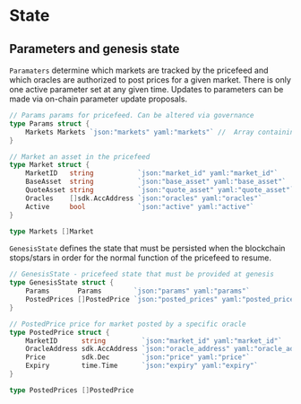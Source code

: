 



# State

## Parameters and genesis state

`Paramaters` determine which markets are tracked by the pricefeed and which oracles are authorized to post prices for a given market. There is only one active parameter set at any given time. Updates to parameters can be made via on-chain parameter update proposals.

```go
// Params params for pricefeed. Can be altered via governance
type Params struct {
	Markets Markets `json:"markets" yaml:"markets"` //  Array containing the markets supported by the pricefeed
}

// Market an asset in the pricefeed
type Market struct {
	MarketID   string           `json:"market_id" yaml:"market_id"`
	BaseAsset  string           `json:"base_asset" yaml:"base_asset"`
	QuoteAsset string           `json:"quote_asset" yaml:"quote_asset"`
	Oracles    []sdk.AccAddress `json:"oracles" yaml:"oracles"`
	Active     bool             `json:"active" yaml:"active"`
}

type Markets []Market
```

`GenesisState` defines the state that must be persisted when the blockchain stops/stars in order for the normal function of the pricefeed to resume.

```go
// GenesisState - pricefeed state that must be provided at genesis
type GenesisState struct {
	Params       Params        `json:"params" yaml:"params"`
	PostedPrices []PostedPrice `json:"posted_prices" yaml:"posted_prices"`
}

// PostedPrice price for market posted by a specific oracle
type PostedPrice struct {
	MarketID      string         `json:"market_id" yaml:"market_id"`
	OracleAddress sdk.AccAddress `json:"oracle_address" yaml:"oracle_address"`
	Price         sdk.Dec        `json:"price" yaml:"price"`
	Expiry        time.Time      `json:"expiry" yaml:"expiry"`
}

type PostedPrices []PostedPrice
```


